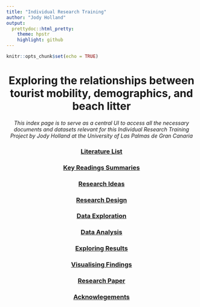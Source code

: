```yaml
---
title: "Individual Research Training"
author: "Jody Holland"
output:
  prettydoc::html_pretty:
    theme: hpstr 
    highlight: github
---
```


```r
knitr::opts_chunk$set(echo = TRUE)
```

```{=html}
<style>
body {
text-align: justify}
</style>
```
<center>

# Exploring the relationships between tourist mobility, demographics, and beach litter

*This index page is to serve as a central UI to access all the necessary documents and datasets relevant for this Individual Research Training Project by Jody Holland at the University of Las Palmas de Gran Canaria*

### [**Literature List**](lit.html)

### [**Key Readings Summaries**](summaries.html)

### [**Research Ideas**](ideas.html)

### [**Research Design**](design.html)

### [**Data Exploration**](exploration.html)

### [**Data Analysis**](analysis.html)

### [**Exploring Results**](results.html)

### [**Visualising Findings**](findings.html)

### [**Research Paper**](paper.html)

### [**Acknowlegements**](ack.html)

</center>
